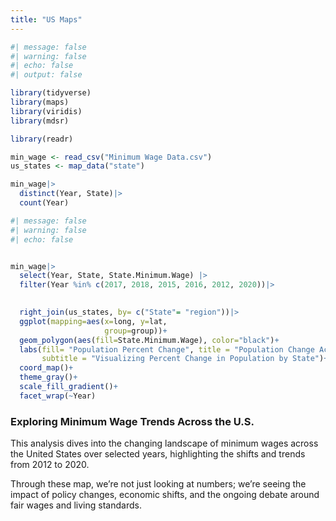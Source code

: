 ```yaml
---
title: "US Maps"
---
```


```r
#| message: false
#| warning: false
#| echo: false
#| output: false

library(tidyverse)
library(maps)
library(viridis)
library(mdsr)

library(readr)

min_wage <- read_csv("Minimum Wage Data.csv")
us_states <- map_data("state")

min_wage|>
  distinct(Year, State)|>
  count(Year)
```

```r
#| message: false
#| warning: false
#| echo: false


min_wage|>
  select(Year, State, State.Minimum.Wage) |>
  filter(Year %in% c(2017, 2018, 2015, 2016, 2012, 2020))|>

  
  right_join(us_states, by= c("State"= "region"))|>
  ggplot(mapping=aes(x=long, y=lat,
                     group=group))+
  geom_polygon(aes(fill=State.Minimum.Wage), color="black")+
  labs(fill= "Population Percent Change", title = "Population Change Across the U.S. States",
       subtitle = "Visualizing Percent Change in Population by State")+
  coord_map()+
  theme_gray()+
  scale_fill_gradient()+
  facet_wrap(~Year) 
```

### Exploring Minimum Wage Trends Across the U.S.

This analysis dives into the changing landscape of minimum wages across the United States over selected years, highlighting the shifts and trends from 2012 to 2020.

Through these map, we're not just looking at numbers; we're seeing the impact of policy changes, economic shifts, and the ongoing debate around fair wages and living standards.
